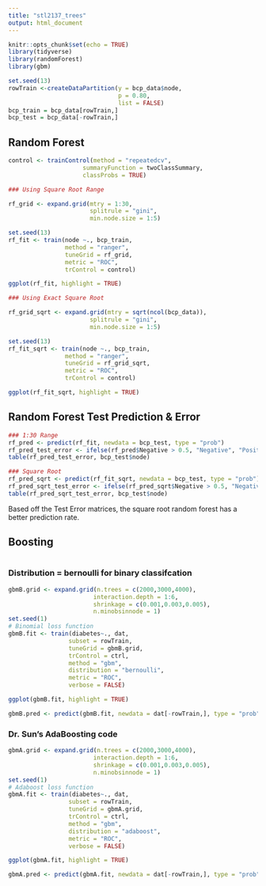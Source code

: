 ```yaml
---
title: "stl2137_trees"
output: html_document
---
```


```r
knitr::opts_chunk$set(echo = TRUE)
library(tidyverse)
library(randomForest)
library(gbm)
```

```r
set.seed(13)
rowTrain <-createDataPartition(y = bcp_data$node,
                               p = 0.80,
                               list = FALSE)
bcp_train = bcp_data[rowTrain,]
bcp_test = bcp_data[-rowTrain,]
```

## Random Forest

```r
control <- trainControl(method = "repeatedcv",
                     summaryFunction = twoClassSummary,
                     classProbs = TRUE)

### Using Square Root Range

rf_grid <- expand.grid(mtry = 1:30,
                       splitrule = "gini",
                       min.node.size = 1:5)

set.seed(13)
rf_fit <- train(node ~., bcp_train,
                method = "ranger",
                tuneGrid = rf_grid,
                metric = "ROC",
                trControl = control)

ggplot(rf_fit, highlight = TRUE)

### Using Exact Square Root 

rf_grid_sqrt <- expand.grid(mtry = sqrt(ncol(bcp_data)),
                       splitrule = "gini",
                       min.node.size = 1:5)

set.seed(13)
rf_fit_sqrt <- train(node ~., bcp_train,
                method = "ranger",
                tuneGrid = rf_grid_sqrt,
                metric = "ROC",
                trControl = control)

ggplot(rf_fit_sqrt, highlight = TRUE)
```

## Random Forest Test Prediction & Error 

```r
### 1:30 Range
rf_pred <- predict(rf_fit, newdata = bcp_test, type = "prob")
rf_pred_test_error <- ifelse(rf_pred$Negative > 0.5, "Negative", "Positive")
table(rf_pred_test_error, bcp_test$node)

### Square Root 
rf_pred_sqrt <- predict(rf_fit_sqrt, newdata = bcp_test, type = "prob")
rf_pred_sqrt_test_error <- ifelse(rf_pred_sqrt$Negative > 0.5, "Negative", "Positive")
table(rf_pred_sqrt_test_error, bcp_test$node)
```

Based off the Test Error matrices, the square root random forest has a better prediction rate. 

## Boosting 

```r

```

### Distribution = bernoulli for binary classifcation
```r
gbmB.grid <- expand.grid(n.trees = c(2000,3000,4000),
                        interaction.depth = 1:6,
                        shrinkage = c(0.001,0.003,0.005),
                        n.minobsinnode = 1)
set.seed(1)
# Binomial loss function
gbmB.fit <- train(diabetes~., dat, 
                 subset = rowTrain, 
                 tuneGrid = gbmB.grid,
                 trControl = ctrl,
                 method = "gbm",
                 distribution = "bernoulli",
                 metric = "ROC",
                 verbose = FALSE)

ggplot(gbmB.fit, highlight = TRUE)

gbmB.pred <- predict(gbmB.fit, newdata = dat[-rowTrain,], type = "prob")[,1]
```

### Dr. Sun's AdaBoosting code
```r
gbmA.grid <- expand.grid(n.trees = c(2000,3000,4000),
                        interaction.depth = 1:6,
                        shrinkage = c(0.001,0.003,0.005),
                        n.minobsinnode = 1)
set.seed(1)
# Adaboost loss function
gbmA.fit <- train(diabetes~., dat, 
                 subset = rowTrain, 
                 tuneGrid = gbmA.grid,
                 trControl = ctrl,
                 method = "gbm",
                 distribution = "adaboost",
                 metric = "ROC",
                 verbose = FALSE)

ggplot(gbmA.fit, highlight = TRUE)

gbmA.pred <- predict(gbmA.fit, newdata = dat[-rowTrain,], type = "prob")[,1]
```

